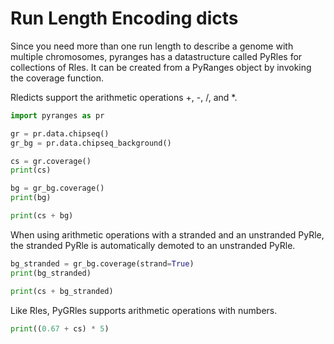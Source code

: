 # Run Length Encoding dicts

Since you need more than one run length to describe a genome with multiple
chromosomes, pyranges has a datastructure called PyRles for collections of Rles.
It can be created from a PyRanges object by invoking the coverage function.

Rledicts support the arithmetic operations +, -, /, and *.

```python
import pyranges as pr

gr = pr.data.chipseq()
gr_bg = pr.data.chipseq_background()

cs = gr.coverage()
print(cs)

bg = gr_bg.coverage()
print(bg)

print(cs + bg)
```

When using arithmetic operations with a stranded and an unstranded PyRle, the
stranded PyRle is automatically demoted to an unstranded PyRle.

```python


bg_stranded = gr_bg.coverage(strand=True)
print(bg_stranded)

print(cs + bg_stranded)
```

Like Rles, PyGRles supports arithmetic operations with numbers.

```python

print((0.67 + cs) * 5)
```